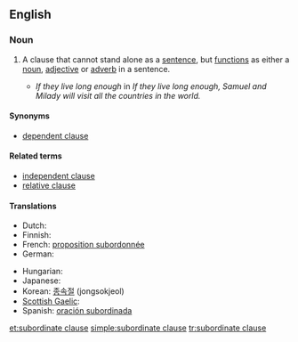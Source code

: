 ==English==

===Noun===
{{en-noun|sg=[[subordinate]] [[clause]]}}

# {{grammar}} A clause that cannot stand alone as a [[sentence]], but [[function]]s as either a [[noun]], [[adjective]] or [[adverb]] in a sentence.
#* ''If they live long enough'' in ''If they live long enough, Samuel and Milady will visit all the countries in the world.''

====Synonyms====
* [[dependent clause]]

====Related terms====
* [[independent clause]]
* [[relative clause]]

====Translations====
{{trans-top|a clause that cannot stand alone}}
* Dutch: {{t+|nl|bijzin|m}}
* Finnish: {{t-|fi|sivulause}}
* French: [[proposition subordonnée]] {{f}}
* German: {{t+|de|Nebensatz|m}}
{{trans-mid}}
* Hungarian: {{t|hu|alárendelt mondat}}
* Japanese: {{t|ja|従属節|tr=jūzokusetsu|sc=Jpan}}
* Korean: [[종속절]] (jongsokjeol)
* [[Scottish Gaelic]]: {{t|gd|fo-chlàs|m}}
* Spanish: [[oración subordinada]] {{f}}
{{trans-bottom}}

[[et:subordinate clause]]
[[simple:subordinate clause]]
[[tr:subordinate clause]]